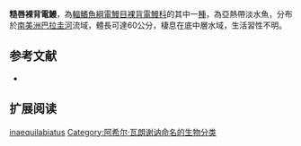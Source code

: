 {{Speciesbox
| name = 糙唇裸背電鰻
| status = NE
| status_system = IUCN3.1
| genus = Gymnotus
| species = inaequilabiatus
| authority = [[Achille_Valenciennes|Valenciennes]], 1839
| synonyms = *''Carapus inaequilabiatus'',Valenciennes, 1839
}}
'''糙唇裸背電鰻'''，為[[輻鰭魚綱|輻鰭魚綱]][[電鰻目|電鰻目]][[裸背電鰻科|裸背電鰻科]]的其中一[[種|種]]，為亞熱帶淡水魚，分布於[[南美洲|南美洲]][[巴拉圭河|巴拉圭河]]流域，體長可達60公分，棲息在底中層水域，生活習性不明。

==参考文献==
*{{FishBase_species|genus=Gymnotus|species=inaequilabiatus|year=2015|month=9}}

== 扩展阅读 ==
{{refbegin}}
{{wikispecies-inline|Gymnotus inaequilabiatus|糙唇裸背電鰻}}
{{refend}}
{{Taxonbar|from=Q6417325}}

[[Category:裸背電鰻屬|inaequilabiatus]]
[[Category:阿希尔·瓦朗谢讷命名的生物分类|Category:阿希尔·瓦朗谢讷命名的生物分类]]